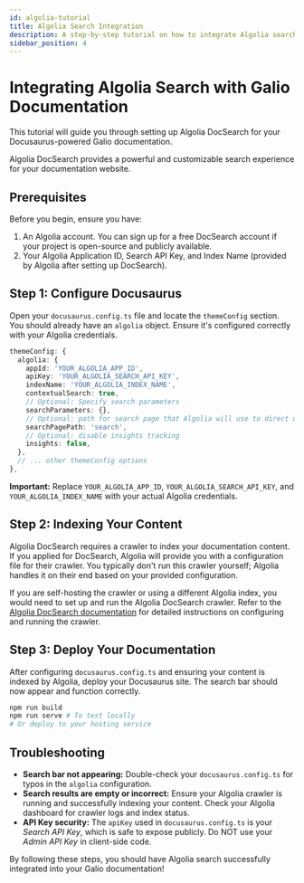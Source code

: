 ```yaml
---
id: algolia-tutorial
title: Algolia Search Integration
description: A step-by-step tutorial on how to integrate Algolia search into your Galio documentation site using Docusaurus.
sidebar_position: 4
---
```


# Integrating Algolia Search with Galio Documentation

This tutorial will guide you through setting up Algolia DocSearch for your Docusaurus-powered Galio documentation.

Algolia DocSearch provides a powerful and customizable search experience for your documentation website.

## Prerequisites

Before you begin, ensure you have:

1.  An Algolia account. You can sign up for a free DocSearch account if your project is open-source and publicly available.
2.  Your Algolia Application ID, Search API Key, and Index Name (provided by Algolia after setting up DocSearch).

## Step 1: Configure Docusaurus

Open your `docusaurus.config.ts` file and locate the `themeConfig` section. You should already have an `algolia` object. Ensure it's configured correctly with your Algolia credentials.

```typescript:/docusaurus.config.ts
themeConfig: {
  algolia: {
    appId: 'YOUR_ALGOLIA_APP_ID',
    apiKey: 'YOUR_ALGOLIA_SEARCH_API_KEY',
    indexName: 'YOUR_ALGOLIA_INDEX_NAME',
    contextualSearch: true,
    // Optional: Specify search parameters
    searchParameters: {},
    // Optional: path for search page that Algolia will use to direct users to a search results page
    searchPagePath: 'search',
    // Optional: disable insights tracking
    insights: false,
  },
  // ... other themeConfig options
},
```

**Important:** Replace `YOUR_ALGOLIA_APP_ID`, `YOUR_ALGOLIA_SEARCH_API_KEY`, and `YOUR_ALGOLIA_INDEX_NAME` with your actual Algolia credentials.

## Step 2: Indexing Your Content

Algolia DocSearch requires a crawler to index your documentation content. If you applied for DocSearch, Algolia will provide you with a configuration file for their crawler. You typically don't run this crawler yourself; Algolia handles it on their end based on your provided configuration.

If you are self-hosting the crawler or using a different Algolia index, you would need to set up and run the Algolia DocSearch crawler. Refer to the [Algolia DocSearch documentation](https://docsearch.algolia.com/docs/indexing/) for detailed instructions on configuring and running the crawler.

## Step 3: Deploy Your Documentation

After configuring `docusaurus.config.ts` and ensuring your content is indexed by Algolia, deploy your Docusaurus site. The search bar should now appear and function correctly.

```bash
npm run build
npm run serve # To test locally
# Or deploy to your hosting service
```

## Troubleshooting

*   **Search bar not appearing:** Double-check your `docusaurus.config.ts` for typos in the `algolia` configuration.
*   **Search results are empty or incorrect:** Ensure your Algolia crawler is running and successfully indexing your content. Check your Algolia dashboard for crawler logs and index status.
*   **API Key security:** The `apiKey` used in `docusaurus.config.ts` is your *Search API Key*, which is safe to expose publicly. Do NOT use your *Admin API Key* in client-side code.

By following these steps, you should have Algolia search successfully integrated into your Galio documentation!